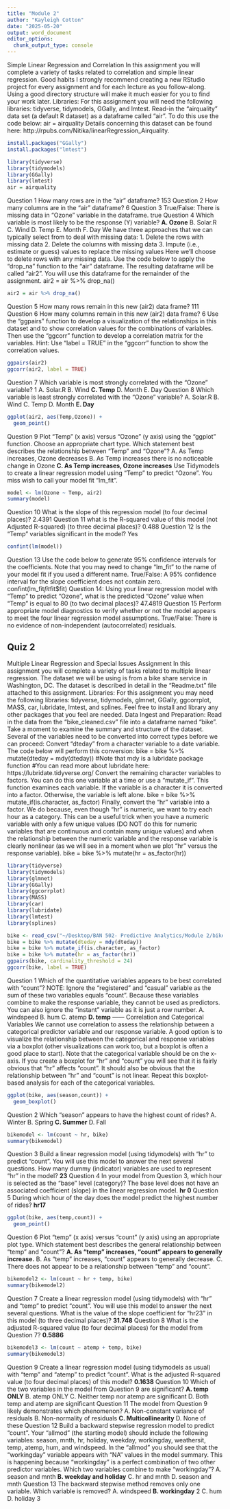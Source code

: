 ```yaml
---
title: "Module 2"
author: "Kayleigh Cotton"
date: "2025-05-20"
output: word_document
editor_options: 
  chunk_output_type: console
---
```


Simple Linear Regression and Correlation
In this assignment you will complete a variety of tasks related to correlation and simple linear regression.
Good habits I strongly recommend creating a new RStudio project for every assignment and for each lecture
as you follow-along. Using a good directory structure will make it much easier for you to find your work later.
Libraries: For this assignment you will need the following libraries: tidyverse, tidymodels, GGally, and
lmtest.
Read-in the “airquality” data set (a default R dataset) as a dataframe called “air”. To do this use the code
below:
air = airquality
Details concerning this dataset can be found here: http://rpubs.com/Nitika/linearRegression_Airquality.

```r
install.packages("GGally")
install.packages("lmtest")
```

```r
library(tidyverse)
library(tidymodels)
library(GGally)
library(lmtest)
air = airquality
```

Question 1 How many rows are in the “air” dataframe?
153
Question 2 How many columns are in the “air” dataframe?
6
Question 3 True/False: There is missing data in “Ozone” variable in the dataframe.
true
Question 4 Which variable is most likely to be the response (Y) variable?
**A. Ozone**
B. Solar.R
C. Wind
D. Temp
E. Month
F. Day
We have three approaches that we can typically select from to deal with missing data:
1. Delete the rows with missing data
2. Delete the columns with missing data
3. Impute (i.e., estimate or guess) values to replace the missing values
Here we’ll choose to delete rows with any missing data. Use the code below to apply the “drop_na” function
to the “air” dataframe. The resulting dataframe will be called “air2”. You will use this dataframe for the
remainder of the assignment.
air2 = air %>% drop_na()

```r
air2 = air %>% drop_na()
```

Question 5 How many rows remain in this new (air2) data frame?
111
Question 6 How many columns remain in this new (air2) data frame?
6
Use the “ggpairs” function to develop a visualization of the relationships in this dataset and to show correlation
values for the combinations of variables.
Then use the “ggcorr” function to develop a correlation matrix for the variables. Hint: Use “label = TRUE”
in the “ggcorr” function to show the correlation values.

```r
ggpairs(air2)
ggcorr(air2, label = TRUE)
```

Question 7 Which variable is most strongly correlated with the “Ozone” variable?
1
A. Solar.R
B. Wind
**C. Temp**
D. Month
E. Day
Question 8 Which variable is least strongly correlated with the “Ozone” variable?
A. Solar.R
B. Wind
C. Temp
D. Month
**E. Day**

```r
ggplot(air2, aes(Temp,Ozone)) +
  geom_point()
```

Question 9 Plot “Temp” (x axis) versus “Ozone” (y axis) using the “ggplot” function. Choose an appropriate
chart type. Which statement best describes the relationship between “Temp” and “Ozone”?
A. As Temp increases, Ozone decreases
B. As Temp increases there is no noticeable change in Ozone
**C. As Temp increases, Ozone increases**
Use Tidymodels to create a linear regression model using “Temp” to predict “Ozone”. You miss wish to call
your model fit “lm_fit”.

```r
model <- lm(Ozone ~ Temp, air2)
summary(model)
```

Question 10 What is the slope of this regression model (to four decimal places)?
2.4391
Question 11 what is the R-squared value of this model (not Adjusted R-squared) (to three decimal places)?
0.488
Question 12 Is the “Temp” variables significant in the model?
Yes

```r
confint(lm(model))
```

Question 13 Use the code below to generate 95% confidence intervals for the coefficients. Note that you
may need to change “lm_fit” to the name of your model fit if you used a different name.
True/False: A 95% confidence interval for the slope coefficient does not contain zero.
confint(lm_fit$fit$fit$fit)
Question 14: Using your linear regression model with “Temp” to predict “Ozone”, what is the predicted
“Ozone” value when “Temp” is equal to 80 (to two decimal places)?
47.4819
Question 15 Perform appropriate model diagnostics to verify whether or not the model appears to meet the
four linear regression model assumptions.
True/False: There is no evidence of non-independent (autocorrelated) residuals.



## **Quiz 2** 

Multiple Linear Regression and Special Issues Assignment
In this assignment you will complete a variety of tasks related to multiple linear regression. The dataset
we will be using is from a bike share service in Washington, DC. The dataset is described in detail in the
“Readme.txt” file attached to this assignment.
Libraries: For this assignment you may need the following libraries: tidyverse, tidymodels, glmnet, GGally,
ggcorrplot, MASS, car, lubridate, lmtest, and splines. Feel free to install and library any other packages that
you feel are needed.
Data Ingest and Preparation:
Read in the data from the “bike_cleaned.csv” file into a dataframe named “bike”. Take a moment to examine
the summary and structure of the dataset.
Several of the variables need to be converted into correct types before we can proceed:
Convert “dteday” from a character variable to a date variable. The code below will perform this conversion:
bike = bike %>% mutate(dteday = mdy(dteday))
#Note that mdy is a lubridate package function
#You can read more about lubridate here: https://lubridate.tidyverse.org/
Convert the remaining character variables to factors. You can do this one variable at a time or use a
“mutate_if”. This function examines each variable. If the variable is a character it is converted into a factor.
Otherwise, the variable is left alone.
bike = bike %>% mutate_if(is.character, as_factor)
Finally, convert the “hr” variable into a factor. We do because, even though “hr” is numeric, we want to try
each hour as a category. This can be a useful trick when you have a numeric variable with only a few unique
values (DO NOT do this for numeric variables that are continuous and contain many unique values) and
when the relationship between the numeric variable and the response variable is clearly nonlinear (as we will
see in a moment when we plot “hr” versus the response variable).
bike = bike %>% mutate(hr = as_factor(hr))

```r
library(tidyverse)
library(tidymodels)
library(glmnet)
library(GGally)
library(ggcorrplot)
library(MASS)
library(car)
library(lubridate)
library(lmtest)
library(splines)
```

```r
bike <- read_csv("~/Desktop/BAN 502- Predictive Analytics/Module 2/bike_cleaned-3.csv")
bike = bike %>% mutate(dteday = mdy(dteday))
bike = bike %>% mutate_if(is.character, as_factor)
bike = bike %>% mutate(hr = as_factor(hr))
ggpairs(bike, cardinality_threshold = 24)
ggcorr(bike, label = TRUE)
```

Question 1 Which of the quantitative variables appears to be best correlated with “count”? NOTE: Ignore
the “registered” and “casual” variable as the sum of these two variables equals “count”. Because these
variables combine to make the response variable, they cannot be used as predictors. You can also ignore the
“instant” variable as it is just a row number.
A. windspeed
B. hum
C. atemp
**D. temp**
——
Correlation and Categorical Variables We cannot use correlation to assess the relationship between
a categorical predictor variable and our response variable. A good option is to visualize the relationship
between the categorical and response variables via a boxplot (other visualizations can work too, but a boxplot
is often a good place to start). Note that the categorical variable should be on the x-axis.
If you create a boxplot for “hr” and “count” you will see that it is fairly obvious that “hr” affects “count”. It
should also be obvious that the relationship between “hr” and “count” is not linear.
Repeat this boxplot-based analysis for each of the categorical variables.

```r
ggplot(bike, aes(season,count)) +
  geom_boxplot()
```

Question 2 Which “season” appears to have the highest count of rides?
A. Winter
B. Spring
**C. Summer**
D. Fall

```r
bikemodel <- lm(count ~ hr, bike)
summary(bikemodel)
```

Question 3 Build a linear regression model (using tidymodels) with “hr” to predict “count”. You will use
this model to answer the next several questions.
How many dummy (indicator) variables are used to represent “hr” in the model?
**23**
Question 4 In your model from Question 3, which hour is selected as the “base” level (category)? The base
level does not have an associated coefficient (slope) in the linear regression model.
**hr 0**
Question 5 During which hour of the day does the model predict the highest number of rides?
**hr17**

```r
ggplot(bike, aes(temp,count)) +
  geom_point()
```

Question 6 Plot “temp” (x axis) versus “count” (y axis) using an appropriate plot type.
Which statement best describes the general relationship between “temp” and “count”?
**A. As “temp” increases, “count” appears to generally increase.**
B. As “temp” increases, “count” appears to generally decrease.
C. There does not appear to be a relationship between “temp” and “count”.

```r
bikemodel2 <- lm(count ~ hr + temp, bike)
summary(bikemodel2)
```

Question 7 Create a linear regression model (using tidymodels) with “hr” and “temp” to predict “count”.
You will use this model to answer the next several questions.
What is the value of the slope coefficient for “hr23” in this model (to three decimal places)?
**31.748**
Question 8 What is the adjusted R-squared value (to four decimal places) for the model from Question 7?
**0.5886**

```r
bikemodel3 <- lm(count ~ atemp + temp, bike)
summary(bikemodel3)
```

Question 9 Create a linear regression model (using tidymodels as usual) with “temp” and “atemp” to predict
“count”. What is the adjusted R-squared value (to four decimal places) of this model?
**0.1638**
Question 10 Which of the two variables in the model from Question 9 are significant?
**A. temp ONLY**
B. atemp ONLY
C. Neither temp nor atemp are significant
D. Both temp and atemp are significant
Question 11 The model from Question 9 likely demonstrates which phenomenon?
A. Non-constant variance of residuals
B. Non-normality of residuals
**C. Multicollinearity**
D. None of these
Question 12 Build a backward stepwise regression model to predict “count”. Your “allmod” (the starting
model) should include the following variables: season, mnth, hr, holiday, weekday, workingday, weathersit,
temp, atemp, hum, and windspeed.
In the “allmod” you should see that the “workingday” variable appears with “NA” values in the model
summary. This is happening because “workingday” is a perfect combination of two other predictor variables.
Which two variables combine to make “workingday”?
A. season and mnth
**B. weekday and holiday**
C. hr and mnth
D. season and mnth
Question 13 The backward stepwise method removes only one variable. Which variable is removed?
A. windspeed
**B. workingday**
2
C. hum
D. holiday
3
